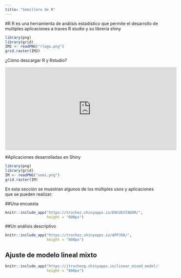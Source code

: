 ```yaml
---
title: "Semillero de R"
---
```


#R
R es una herramienta de análisis estadístico que permite el desarrollo de multiples aplicaciones a traves R studio y su librería shiny

```r
library(png)
library(grid)
IM2 <- readPNG("rlogo.png")
grid.raster(IM2)
```

¿Cómo descargar R y Rstudio?

<iframe width="562" height="273" src="https://www.youtube.com/embed/1WXgaa2Spp0" frameborder="0" allow="accelerometer; autoplay; encrypted-media; gyroscope; picture-in-picture" allowfullscreen></iframe>


#Aplicaciones desarrolladas en Shiny


```r
library(png)
library(grid)
IM <- readPNG("semi.png")
grid.raster(IM)
```




En esta sección se muestran algunos de los múltiples usos y aplicaciones que se pueden realizar:



##Una encuesta




```r
knitr::include_app("https://trochez.shinyapps.io/ENCUESTADOR/",
                   height = "800px")
```


##Un análisis descriptivo



```r
knitr::include_app("https://trochez.shinyapps.io/APPJOA/",
                   height = "800px")
```



## Ajuste de modelo lineal mixto

```r
knitr::include_app("https://jtrochezg.shinyapps.io/linear_mixed_model/",
                   height = "800px")
```
